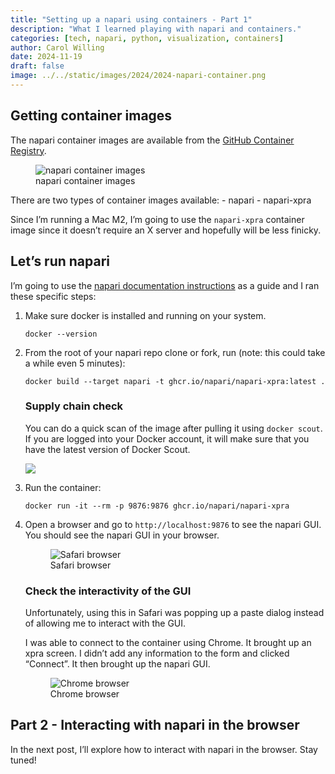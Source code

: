 ```yaml
---
title: "Setting up a napari using containers - Part 1"
description: "What I learned playing with napari and containers."
categories: [tech, napari, python, visualization, containers]
author: Carol Willing
date: 2024-11-19
draft: false
image: ../../static/images/2024/2024-napari-container.png
---
```


## Getting container images

The napari container images are available from the
[GitHub Container Registry](https://github.com/napari/napari/pkgs/container/napari). 

![napari container images](../../static/images/2024/2024-napari-container.png)

There are two types of container images available:
- napari
- napari-xpra

Since I'm running a Mac M2, I'm going to use the `napari-xpra` container image since it doesn't require an X server and hopefully will be less finicky.

## Let's run napari

I'm going to use the [napari documentation instructions](https://napari.org/dev/howtos/docker.html#napari-in-docker)
as a guide and I ran these specific steps:

1. Make sure docker is installed and running on your system.
   ```shell
   docker --version
   ```
2. From the root of your napari repo clone or fork, run (note: this could take
   a while even 5 minutes):

   ```shell
   docker build --target napari -t ghcr.io/napari/napari-xpra:latest .
   ```

   ::: {.callout-tip}
   ### Supply chain check
   You can do a quick scan of the image after pulling it using `docker scout`.
   If you are logged into your Docker account, it will make sure that you have
    the latest version of Docker Scout.

   ![](../../static/images/2024/2024-11-19-docker-scout.png)
   :::

3. Run the container:

   ```shell
   docker run -it --rm -p 9876:9876 ghcr.io/napari/napari-xpra
   ```

4. Open a browser and go to `http://localhost:9876` to see the napari GUI.
   You should see the napari GUI in your browser.

   ![Safari browser](../../static/images/2024/2024-11-19-safari-gui.png)

   ::: {.callout-warning}
   ### Check the interactivity of the GUI
   Unfortunately, using this in Safari was popping up a paste dialog
   instead of allowing me to interact with the GUI.
   :::

   I was able to connect to the container using Chrome. It brought
   up an xpra screen. I didn't add any information to the form and
   clicked "Connect". It then brought up the napari GUI.

   ![Chrome browser](../../static/images/2024/2024-11-19-chrome-gui.png)

## Part 2 - Interacting with napari in the browser

In the next post, I'll explore how to interact with napari in the browser.
Stay tuned!
